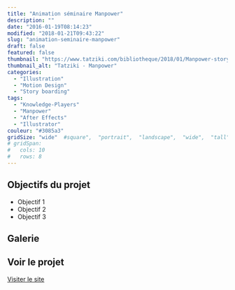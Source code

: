 ```yaml
---
title: "Animation séminaire Manpower"
description: ""
date: "2016-01-19T08:14:23"
modified: "2018-01-21T09:43:22"
slug: "animation-seminaire-manpower"
draft: false
featured: false
thumbnail: "https://www.tatziki.com/bibliotheque/2018/01/Manpower-storyboard-zoom.jpg"
thumbnail_alt: "Tatziki - Manpower"
categories:
  - "Illustration"
  - "Motion Design"
  - "Story boarding"
tags:
  - "Knowledge-Players"
  - "Manpower"
  - "After Effects"
  - "Illustrator"
couleur: "#3085a3"
gridSize: "wide"  #square",  "portrait",  "landscape",  "wide",  "tall",  "feat",  "mini",
# gridSpan:
#   cols: 10
#   rows: 8
---
```


## Objectifs du projet


- Objectif 1
- Objectif 2
- Objectif 3

## Galerie


## Voir le projet

[Visiter le site](https://www.tatziki.com/animation-seminaire-manpower/)
